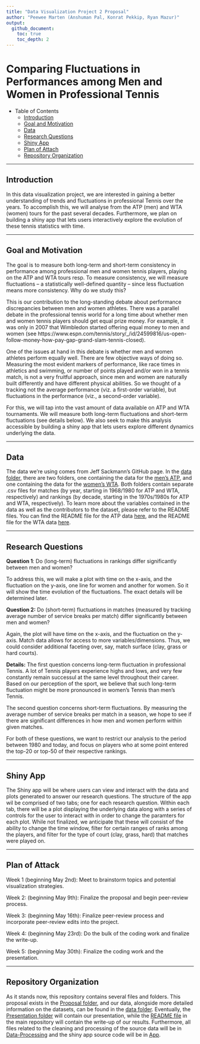 ```yaml
---
title: "Data Visualization Project 2 Proposal"
author: "Peewee Marten (Anshuman Pal, Konrat Pekkip, Ryan Mazur)"
output: 
  github_document:
    toc: true
    toc_depth: 2
---
```


# Comparing Fluctuations in Performances among Men and Women in Professional Tennis
- Table of Contents
    - [Introduction](#introduction)
    - [Goal and Motivation](#goal-and-motivation)
    - [Data](#data)
    - [Research Questions](#research-questions)
    - [Shiny App](#shiny-app)
    - [Plan of Attach](#plan-of-attack)
    - [Repository Organization](#repository-organization)

---

## Introduction {#introduction}

In this data visualization project, we are interested in gaining a better understanding of trends and fluctuations in professional Tennis
over the years. To accomplish this, we will analyse from the ATP (men) and WTA (women) tours for the past several decades. Furthermore, 
we plan on building a shiny app that lets users interactively explore the evolution of these tennis statistics with time.

---

## Goal and Motivation {#goal-and-moitvation}

The goal is to measure both long-term and short-term consistency in performance among professional men and women tennis players, 
playing on the ATP and WTA tours resp. To measure consistency, we will measure fluctuations -- a statistically well-defined 
quantity -- since less fluctuation means more consistency. Why do we study this?  
  
This is our contribution to the long-standing debate about performance discrepancies between men and women athletes. There was a parallel debate
in the professional tennis world for a long time about whether men and women tennis players should get equal prize money. For example, it was only in 2007 that Wimbledon started offering equal money to men and women (see https://www.espn.com/tennis/story/_/id/24599816/us-open-follow-money-how-pay-gap-grand-slam-tennis-closed).  
  
One of the issues at hand in this debate is whether men and women athletes perform equally well. There are few objective ways of doing so. Measuring the most evident markers of performance, like race times in athletics and swimming, or number of points played and/or won in a tennis match, is not a very fruitful approach, since men and women are naturally built differently and have different physical abilities. So we thought of a tracking not the average performance (viz. a first-order variable), but fluctuations in the performance (viz., a second-order variable).
  
  
For this, we will tap into the vast amount of data available on ATP and WTA tournaments. We will measure both long-term fluctuations and short-term fluctuations (see details below). We also seek to make this analysis accessible by building a shiny app that lets users explore different dynamics underlying the data.

---

## Data {#data}

The data we’re using comes from Jeff Sackmann’s GitHub page. In the
[data folder](data), there are two folders, one containing the data for
the [men’s ATP](data/atp), and one containing the data for the [women’s
WTA](data/wta). Both folders contain separate .csv files for matches (by
year, starting in 1968/1980 for ATP and WTA, respectively) and rankings
(by decade, starting in the 1970s/1980s for ATP and WTA, respectively).
To learn more about the variables contained in the data as well as the
contributors to the dataset, please refer to the README files. You can
find the README file for the ATP data [here](data/atp/README.md), and
the README file for the WTA data [here](data/wta/README.md).

---

## Research Questions {#research-questions}

**Question 1**: Do (long-term) fluctuations in rankings differ significantly between men and women?

To address this, we will make a plot with time on the x-axis, and the fluctuation on the y-axis, one line for women and another for women. So it will show the time evolution of the fluctuations. The exact details will be determined later.

**Question 2:** Do (short-term) fluctuations in matches (measured by tracking average number of service breaks per match) differ significantly between men and women?

Again, the plot will have time on the x-axis, and the fluctuation on the y-axis. Match data allows for access to more variables/dimensions. Thus, we could consider additional faceting over, say, match surface (clay, grass or hard courts).

**Details:**
The first question concerns long-term fluctuation in professional
Tennis. A lot of Tennis players experience highs and lows, and very few
constantly remain successul at the same level throughout their career.
Based on our perception of the sport, we believe that such long-term
fluctuation might be more pronounced in women’s Tennis than men’s
Tennis.

The second question concerns short-term fluctuations. By measuring the
average number of service breaks per match in a season, we hope to see
if there are significant differences in how men and women perform within
given matches.

For both of these questions, we want to restrict our analysis to the period between 1980 and today, and focus on players who at some point
entered the top-20 or top-50 of their respective rankings.

---

## Shiny App {#shiny-app}

The Shiny app will be where users can view and interact with the data and plots generated to answer our research questions.  The structure of the app wil be comprised of two tabs; one for each research question.  Within each tab, there will be a plot displaying the underlying data along with a series of controls for the user to interact with in order to change the paramters for each plot.  While not finalized,
we anticipate that these will consist of the ability to change the time window, filter for certain ranges of ranks among the players, and filter for the type of court (clay, grass, hard) that matches were played on.

---

## Plan of Attack {#plan-of-attack}

Week 1 (beginning May 2nd): Meet to brainstorm topics and potential
visualization strategies.

Week 2: (beginning May 9th): Finalize the proposal and begin peer-review
process.

Week 3: (beginning May 16th): Finalize peer-review process and
incorporate peer-review edits into the project.

Week 4: (beginning May 23rd): Do the bulk of the coding work and
finalize the write-up.

Week 5: (beginning May 30th): Finalize the coding work and the
presentation.

---

## Repository Organization {#repository-organization}

As it stands now, this repository contains several files and folders.
This proposal exists in the [Proposal folder](Proposal), and our data,
alongside more detailed information on the datasets, can be found in the
[data folder](data). Eventually, the [Presentation folder](Presentation)
will contain our presentation, while the [README file](README.md) in the
main repository will contain the write-up of our results. Furthermore,
all files related to the cleaning and processing of the source data will be in [Data-Processing](Data-Processing) and the shiny app source code will be in [App](App).
